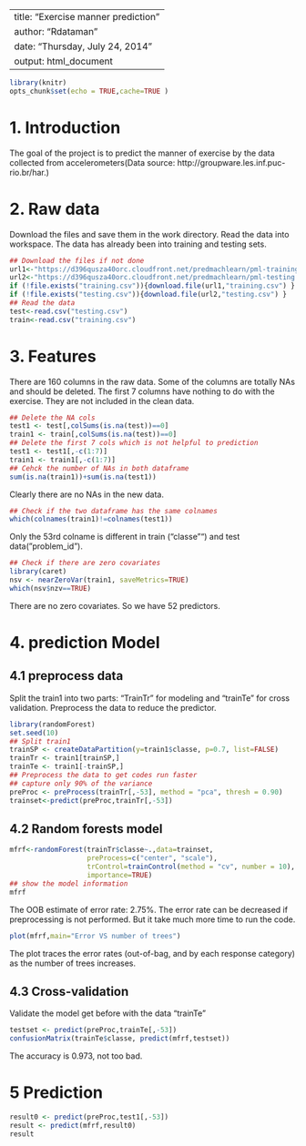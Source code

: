 
---
title: "Exercise manner prediction"
author: "Rdataman"
date: "Thursday, July 24, 2014"
output: html_document
---
```r
library(knitr)
opts_chunk$set(echo = TRUE,cache=TRUE )
```
# 1. Introduction  
The goal of the project is to predict the manner of exercise by the data collected from accelerometers(Data source: http://groupware.les.inf.puc-rio.br/har.)

# 2. Raw data
Download the files and save them in the work directory. Read the data into workspace. The data has already been into training and testing sets.
```r
## Download the files if not done
url1<-"https://d396qusza40orc.cloudfront.net/predmachlearn/pml-training.csv"
url2<-"https://d396qusza40orc.cloudfront.net/predmachlearn/pml-testing.csv"
if (!file.exists("training.csv")){download.file(url1,"training.csv") }
if (!file.exists("testing.csv")){download.file(url2,"testing.csv") }
## Read the data
test<-read.csv("testing.csv")
train<-read.csv("training.csv")
```
# 3. Features
There are 160 columns in the raw data. Some of the columns are totally NAs and should be deleted. The first 7 columns have nothing to do with the exercise. They are not included in the clean data.
```r
## Delete the NA cols
test1 <- test[,colSums(is.na(test))==0]
train1 <- train[,colSums(is.na(test))==0]
## Delete the first 7 cols which is not helpful to prediction
test1 <- test1[,-c(1:7)]
train1 <- train1[,-c(1:7)]
## Cehck the number of NAs in both dataframe
sum(is.na(train1))+sum(is.na(test1))
```
Clearly there are no NAs in the new data.
```r
## Check if the two dataframe has the same colnames
which(colnames(train1)!=colnames(test1))
```
Only the 53rd colname is different in train ("classe"") and test data("problem_id").
```r
## Check if there are zero covariates
library(caret)
nsv <- nearZeroVar(train1, saveMetrics=TRUE)
which(nsv$nzv==TRUE)
```
There are no zero covariates. So we have 52 predictors.

# 4. prediction Model
## 4.1 preprocess data
Split the train1 into two parts: "TrainTr" for modeling and "trainTe" for cross validation. Preprocess the data to reduce the predictor.
```r
library(randomForest)
set.seed(10)
## Split train1
trainSP <- createDataPartition(y=train1$classe, p=0.7, list=FALSE)
trainTr <- train1[trainSP,]
trainTe <- train1[-trainSP,]
## Preprocess the data to get codes run faster
## capture only 90% of the variance
preProc <- preProcess(trainTr[,-53], method = "pca", thresh = 0.90)
trainset<-predict(preProc,trainTr[,-53])
```
## 4.2 Random forests model
```r
mfrf<-randomForest(trainTr$classe~.,data=trainset,
                   preProcess=c("center", "scale"), 
                   trControl=trainControl(method = "cv", number = 10),
                   importance=TRUE)
## show the model information
mfrf
```
The OOB estimate of  error rate: 2.75%. The error rate can be decreased if preprocessing is not performed. But it take much more time to run the code.
```r
plot(mfrf,main="Error VS number of trees")
```
The plot traces the error rates (out-of-bag, and by each response
category) as the number of trees increases.

## 4.3 Cross-validation
Validate the model get before with the data "trainTe"
```r
testset <- predict(preProc,trainTe[,-53])
confusionMatrix(trainTe$classe, predict(mfrf,testset))
```
The accuracy is 0.973, not too bad.  

# 5 Prediction 
```r
result0 <- predict(preProc,test1[,-53])
result <- predict(mfrf,result0)
result
```


